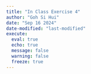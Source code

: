 ```yaml
---
title: "In Class Exercise 4"
author: "Goh Si Hui"
date: "Sep 16 2024"
date-modified: "last-modified"
execute: 
  eval: true
  echo: true
  message: false
  warning: false
  freeze: true
---
```


